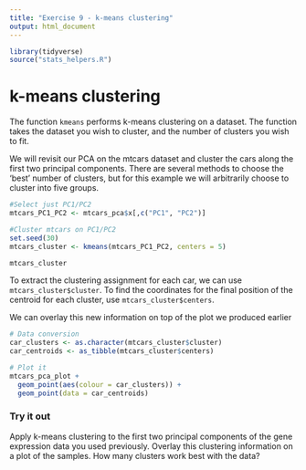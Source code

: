 ```yaml
---
title: "Exercise 9 - k-means clustering"
output: html_document
---
```


```r
library(tidyverse)
source("stats_helpers.R")
```

# k-means clustering

The function `kmeans` performs k-means clustering on a dataset. The function takes the dataset you
wish to cluster, and the number of clusters you wish to fit.

We will revisit our PCA on the mtcars dataset and cluster the cars along the first two principal
components. There are several methods to choose the 'best' number of clusters, but for this example
we will arbitrarily choose to cluster into five groups.

```r
#Select just PC1/PC2
mtcars_PC1_PC2 <- mtcars_pca$x[,c("PC1", "PC2")]

#Cluster mtcars on PC1/PC2
set.seed(30)
mtcars_cluster <- kmeans(mtcars_PC1_PC2, centers = 5)

mtcars_cluster
```

To extract the clustering assignment for each car, we can use `mtcars_cluster$cluster`. To find the 
coordinates for the final position of the centroid for each cluster, use `mtcars_cluster$centers`.

We can overlay this new information on top of the plot we produced earlier

```r
# Data conversion
car_clusters <- as.character(mtcars_cluster$cluster)
car_centroids <- as_tibble(mtcars_cluster$centers)

# Plot it
mtcars_pca_plot +
  geom_point(aes(colour = car_clusters)) +
  geom_point(data = car_centroids)
```

### Try it out

Apply k-means clustering to the first two principal components of the gene expression data you used 
previously. Overlay this clustering information on a plot of the samples. How many clusters work best 
with the data?